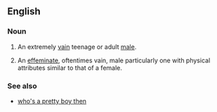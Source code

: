 ==English==

===Noun===
{{en-noun|sg=[[pretty]] [[boy]]}}
{{rfv}}
# {{pejorative|slang}} An extremely [[vain]] teenage or adult [[male]].
# {{slang}} An [[effeminate]], oftentimes vain, male particularly one with physical attributes similar to that of a female.

===See also===
*[[who's a pretty boy then]]